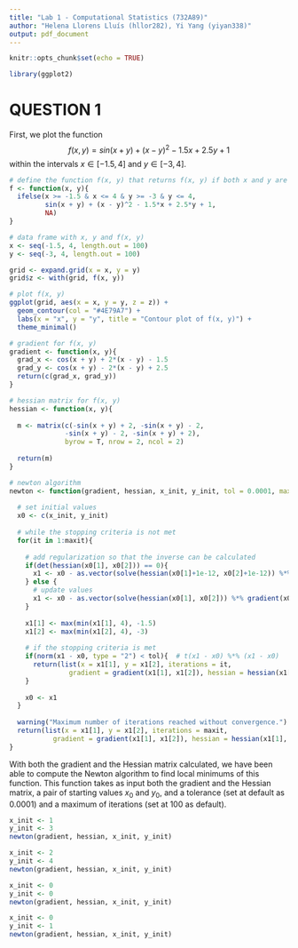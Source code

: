 ```yaml
---
title: "Lab 1 - Computational Statistics (732A89)"
author: "Helena Llorens Lluís (hllor282), Yi Yang (yiyan338)"
output: pdf_document
---
```


```r
knitr::opts_chunk$set(echo = TRUE)
```

```r
library(ggplot2)
```


# QUESTION 1

First, we plot the function $$f(x, y) = sin(x + y) + (x - y)^2 - 1.5x + 2.5y + 1$$ within the intervals $x \in [-1.5, 4]$ and $y \in [-3, 4]$.

```r
# define the function f(x, y) that returns f(x, y) if both x and y are in the interval
f <- function(x, y){
  ifelse(x >= -1.5 & x <= 4 & y >= -3 & y <= 4,
         sin(x + y) + (x - y)^2 - 1.5*x + 2.5*y + 1,
         NA)
}

# data frame with x, y and f(x, y)
x <- seq(-1.5, 4, length.out = 100)
y <- seq(-3, 4, length.out = 100)

grid <- expand.grid(x = x, y = y)
grid$z <- with(grid, f(x, y))

# plot f(x, y)
ggplot(grid, aes(x = x, y = y, z = z)) + 
  geom_contour(col = "#4E79A7") + 
  labs(x = "x", y = "y", title = "Contour plot of f(x, y)") + 
  theme_minimal()
```


```r
# gradient for f(x, y)
gradient <- function(x, y){
  grad_x <- cos(x + y) + 2*(x - y) - 1.5
  grad_y <- cos(x + y) - 2*(x - y) + 2.5
  return(c(grad_x, grad_y))
}

# hessian matrix for f(x, y)
hessian <- function(x, y){
  
  m <- matrix(c(-sin(x + y) + 2, -sin(x + y) - 2,
              -sin(x + y) - 2, -sin(x + y) + 2),
              byrow = T, nrow = 2, ncol = 2)
  
  return(m)
}
```

```r
# newton algorithm
newton <- function(gradient, hessian, x_init, y_init, tol = 0.0001, maxit = 100){
  
  # set initial values
  x0 <- c(x_init, y_init)
  
  # while the stopping criteria is not met
  for(it in 1:maxit){
    
    # add regularization so that the inverse can be calculated
    if(det(hessian(x0[1], x0[2])) == 0){
      x1 <- x0 - as.vector(solve(hessian(x0[1]+1e-12, x0[2]+1e-12)) %*% gradient(x0[1], x0[2]))
    } else {
      # update values
      x1 <- x0 - as.vector(solve(hessian(x0[1], x0[2])) %*% gradient(x0[1], x0[2]))
    }
    
    x1[1] <- max(min(x1[1], 4), -1.5)
    x1[2] <- max(min(x1[2], 4), -3)
    
    # if the stopping criteria is met
    if(norm(x1 - x0, type = "2") < tol){  # t(x1 - x0) %*% (x1 - x0)
      return(list(x = x1[1], y = x1[2], iterations = it, 
               gradient = gradient(x1[1], x1[2]), hessian = hessian(x1[1], x1[2])))
    } 
    
    x0 <- x1
  }
  
  warning("Maximum number of iterations reached without convergence.")
  return(list(x = x1[1], y = x1[2], iterations = maxit,
           gradient = gradient(x1[1], x1[2]), hessian = hessian(x1[1], x1[2])))
}
```

With both the gradient and the Hessian matrix calculated, we have been able to compute the Newton algorithm to find local minimums of this function. This function takes as input both the gradient and the Hessian matrix, a pair of starting values $x_0$ and $y_0$, and a tolerance (set at default as $0.0001$) and a maximum of iterations (set at $100$ as default).



```r
x_init <- 1
y_init <- 3
newton(gradient, hessian, x_init, y_init)
```


```r
x_init <- 2
y_init <- 4
newton(gradient, hessian, x_init, y_init)
```


```r
x_init <- 0
y_init <- 0
newton(gradient, hessian, x_init, y_init)
```

```r
x_init <- 0
y_init <- 1
newton(gradient, hessian, x_init, y_init)
```

